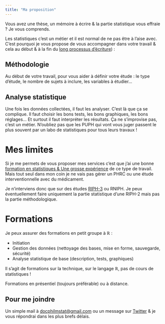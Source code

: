 ```yaml
---
title: "Ma proposition"
---
```


Vous avez une thèse, un mémoire à écrire & la partie statistique vous effraie ? Je vous comprends.

Les statistiques c'est un métier et il est normal de ne pas être à l'aise avec. C'est pourquoi je vous propose de vous accompagner dans votre travail & cela au début & à la fin du [long processus d'écriture](chronologie.html)) :

## Méthodologie

Au début de votre travail, pour vous aider à définir votre étude : le type d'étude, le nombre de sujets à inclure, les variables à étudier...

## Analyse statistique

Une fois les données collectées, il faut les analyser. C'est là que ça se complique. Il faut choisir les bons tests, les bons graphiques, les bons réglages... Et surtout il faut interpréter les résultats. Ça ne s'improvise pas, c'est un métier. N'oubliez pas que les PUPH qui vont vous juger passent le plus souvent par un labo de statistiques pour tous leurs travaux !


# Mes limites

Si je me permets de vous proposer mes services c'est que j'ai une bonne [formation en statistiques & Une grosse expérience](presentation.html) de ce type de travail. Mais tout seul dans mon coin je ne vais pas gérer un PHRC ou une étude interventionnelle avec du médicament. 

Je n'interviens donc que sur des études [RIPH-3](moz-extension://12959df1-7aeb-4e99-a041-ebf819bc5934/content/web/viewer.html?file=https%3A%2F%2Fsfar.org%2Fwp-content%2Fuploads%2F2018%2F10%2F3-Recherche-clinique-en-anesthesie-reanimation-la-loi-Jarde-en-pratique.pdf) ou RNIPH. Je peux éventuellement faire uniquement la partie statistique d'une RIPH-2 mais pas la partie méthodologique.

# Formations

Je peux assurer des formations en petit groupe à $\mathbb{R}$ :

- Initiation
- Gestion des données (nettoyage des bases, mise en forme, sauvegarde, sécurité)
- Analyse statistique de base (description, tests, graphiques) 

:::{callout-tip}
Il s'agit de formations sur la technique, sur le langage $\mathbb{R}$, pas de cours de statistiques !
:::

Formations en présentiel (toujours préférable) ou à distance.

:::{.callout-tip}
## Pour me joindre

Un simple mail à <a href="mailto:docphilmstat@gmail.com">docphilmstat@gmail.com</a> ou un message sur [Twitter](https://twitter.com/PhiippeMICHEL) & je vous répondrai dans les plus brefs délais.
:::




